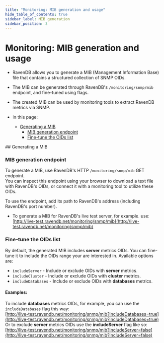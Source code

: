 ```yaml
---
title: "Monitoring: MIB generation and usage"
hide_table_of_contents: true
sidebar_label: MIB generation
sidebar_position: 3
---
```



# Monitoring: MIB generation and usage
<Admonition type="note" title="">

* RavenDB allows you to generate a MIB (Management Information Base) file that contains 
  a structured collection of SNMP OIDs.  

* The MIB can be generated through RavenDB's `/monitoring/snmp/mib` endpoint, 
  and fine-tuned using flags.  

* The created MIB can be used by monitoring tools to extract RavenDB metrics via SNMP.  

* In this page:  
   * [Generating a MIB](../../../server/administration/monitoring/mib-generation.mdx#generating-a-mib)  
      * [MIB generation endpoint](../../../server/administration/monitoring/mib-generation.mdx#mib-generation-endpoint)  
      * [Fine-tune the OIDs list](../../../server/administration/monitoring/mib-generation.mdx#fine-tune-the-oids-list)  

</Admonition>
## Generating a MIB

### MIB generation endpoint

To generate a MIB, use RavenDB's HTTP `/monitoring/snmp/mib` GET endpoint.  
You can inspect this endpoint using your browser to download a text file with 
RavenDB's OIDs, or connect it with a monitoring tool to utilize these OIDs.  

To use the endpoint, add its path to RavenDB's address (including RavenDB's port number).  

- To generate a MIB for RavenDB's live test server, for example. use:  
  [http://live-test.ravendb.net/monitoring/snmp/mib](http://live-test.ravendb.net/monitoring/snmp/mib)  
### Fine-tune the OIDs list

By default, the generated MIB includes **server** metrics OIDs. You can fine-tune 
it to include the OIDs range your are interested in. Available options are:  

* `includeServer` - Include or exclude OIDs with **server** metrics.  
* `includeCluster` - Include or exclude OIDs with **cluster** metrics.  
* `includeDatabases` - Include or exclude OIDs with **databases** metrics.  

#### Examples:
To include **databases** metrics OIDs, for example, you can use the `includeDatabases` flag this way:  
[http://live-test.ravendb.net/monitoring/snmp/mib?includeDatabases=true](http://live-test.ravendb.net/monitoring/snmp/mib?includeDatabases=true)  
Or to exclude **server** metrics OIDs use the **includeServer** flag like so:  
[http://live-test.ravendb.net/monitoring/snmp/mib?includeServer=false](http://live-test.ravendb.net/monitoring/snmp/mib?includeServer=false)  



